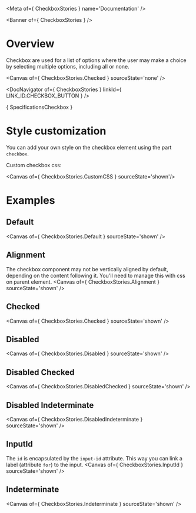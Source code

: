 
<Meta of={ CheckboxStories } name='Documentation' />

<Banner of={ CheckboxStories } />

# Overview

Checkbox are used for a list of options where the user may make a choice by selecting multiple options, including all or none.

<Canvas of={ CheckboxStories.Checked } sourceState='none' />

<DocNavigator of={ CheckboxStories } linkId={ LINK_ID.CHECKBOX_BUTTON } />

<Markdown>{ SpecificationsCheckbox }</Markdown>

# Style customization

You can add your own style on the checkbox element using the part `checkbox`.

Custom checkbox css:

<Canvas of={ CheckboxStories.CustomCSS } sourceState='shown'/>

# Examples

## Default

<Canvas of={ CheckboxStories.Default } sourceState='shown' />

## Alignment
The checkbox component may not be vertically aligned by default, depending on the content following it.
You'll need to manage this with css on parent element.
<Canvas of={ CheckboxStories.Alignment } sourceState='shown' />

## Checked
<Canvas of={ CheckboxStories.Checked } sourceState='shown' />

## Disabled
<Canvas of={ CheckboxStories.Disabled } sourceState='shown' />

## Disabled Checked
<Canvas of={ CheckboxStories.DisabledChecked } sourceState='shown' />

## Disabled Indeterminate
<Canvas of={ CheckboxStories.DisabledIndeterminate } sourceState='shown' />

## InputId
The `id` is encapsulated by the `input-id` attribute. This way you can link a label (attribute `for`) to the input.
<Canvas of={ CheckboxStories.InputId } sourceState='shown' />

## Indeterminate
<Canvas of={ CheckboxStories.Indeterminate } sourceState='shown' />
